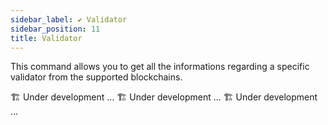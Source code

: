 ```yaml
---
sidebar_label: ✔️ Validator
sidebar_position: 11
title: Validator
---
```


<!-- Imports -->

This command allows you to get all the informations regarding a specific validator from the supported blockchains.


<!-- Documentation -->

<Tabs groupId="platforms">
<TabItem value="discord" label="Discord" default>
  🏗️ Under development ...
</TabItem>

<TabItem value="telegram" label="Telegram">
  🏗️ Under development ...
</TabItem>

<TabItem value="Twitter" label="Twitter">
  🏗️ Under development ...
</TabItem>
</Tabs>
